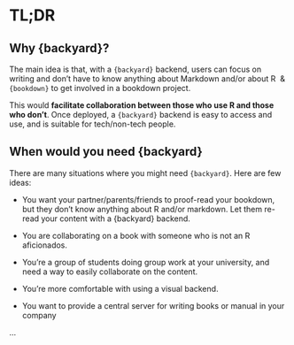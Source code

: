 # TL;DR 

## Why {backyard}?

The main idea is that, with a `{backyard}` backend, users can focus on writing and don’t have to know anything about Markdown and/or about R  & `{bookdown}` to get involved in a bookdown project. 

This would **facilitate collaboration between those who use R and those who don’t**. Once deployed, a `{backyard}` backend is easy to access and use, and is suitable for tech/non-tech people. 

## When would you need {backyard}

There are many situations where you might need `{backyard}`. Here are few ideas: 

+ You want your partner/parents/friends to proof-read your bookdown, but they don’t know anything about R and/or markdown. Let them re-read your content with a {backyard} backend. 

+ You are collaborating on a book with someone who is not an R aficionados. 

+ You’re a group of students doing group work at your university, and need a way to easily collaborate on the content. 

+ You’re more comfortable with using a visual backend. 

+ You want to provide a central server for writing books or manual in your company

…

